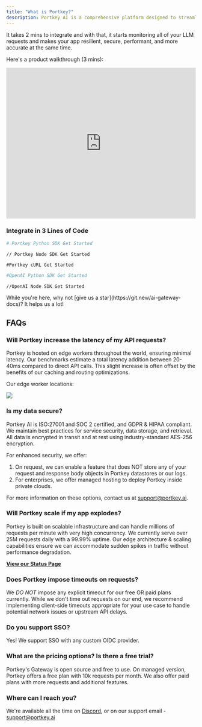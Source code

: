 ```yaml
---
title: "What is Portkey?"
description: Portkey AI is a comprehensive platform designed to streamline and enhance AI integration for developers and organizations. It serves as a unified interface for interacting with over 250 AI models, offering advanced tools for control, visibility, and security in your Generative AI apps.
---
```




It takes 2 mins to integrate and with that, it starts monitoring all of your LLM requests and makes your app resilient, secure, performant, and more accurate at the same time.

Here's a product walkthrough (3 mins):

<iframe width="100%" height="400px" src="https://www.youtube.com/embed/9aO340Hew2I?si=K988Sxs_A1qJg2ag" title="YouTube video player" frameborder="0" allow="accelerometer; autoplay; clipboard-write; encrypted-media; gyroscope; picture-in-picture; web-share" referrerpolicy="strict-origin-when-cross-origin" allowfullscreen></iframe>

### Integrate in 3 Lines of Code

<CodeGroup>

```Python python
# Portkey Python SDK Get Started

```

```Node node
// Portkey Node SDK Get Started
```

```cURL cURL
#Portkey cURL Get Started
```

```Python OpenAI Python SDK
#OpenAI Python SDK Get Started
```

```Node OpenAI Node SDK
//OpenAI Node SDK Get Started
```
</CodeGroup>

<Check>
  While you're here, why not [give us a star](https://git.new/ai-gateway-docs)? It helps us a lot!
</Check>

## FAQs

### Will Portkey increase the latency of my API requests?

Portkey is hosted on edge workers throughout the world, ensuring minimal latency. Our benchmarks estimate a total latency addition between 20-40ms compared to direct API calls. This slight increase is often offset by the benefits of our caching and routing optimizations.

Our edge worker locations:

<Frame>
  <img src="/images/welcome/welcome-4.avif"  />
</Frame>


### Is my data secure?

Portkey AI is ISO:27001 and SOC 2 certified, and GDPR & HIPAA compliant. We maintain best practices for service security, data storage, and retrieval. All data is encrypted in transit and at rest using industry-standard AES-256 encryption.

For enhanced security, we offer:

1. On request, we can enable a feature that does NOT store any of your request and response body objects in Portkey datastores or our logs.
2. For enterprises, we offer managed hosting to deploy Portkey inside private clouds.

For more information on these options, contact us at support@portkey.ai.

### Will Portkey scale if my app explodes?

Portkey is built on scalable infrastructure and can handle millions of requests per minute with very high concurrency. We currently serve over 25M requests daily with a 99.99% uptime. Our edge architecture & scaling capabilities ensure we can accommodate sudden spikes in traffic without performance degradation.

[**View our Status Page**](https://status.portkey.ai)

### Does Portkey impose timeouts on requests?

We *DO NOT* impose any explicit timeout for our free OR paid plans currently. While we don't time out requests on our end, we recommend implementing client-side timeouts appropriate for your use case to handle potential network issues or upstream API delays.

### Do you support SSO?

Yes! We support SSO with any custom OIDC provider.

### What are the pricing options? Is there a free trial?
Portkey's Gateway is open source and free to use.
On managed version, Portkey offers a free plan with 10k requests per month. We also offer paid plans with more requests and additional features.

### Where can I reach you?

We're available all the time on [Discord](https://discord.gg/DD7vgKK299), or on our support email - support@portkey.ai
